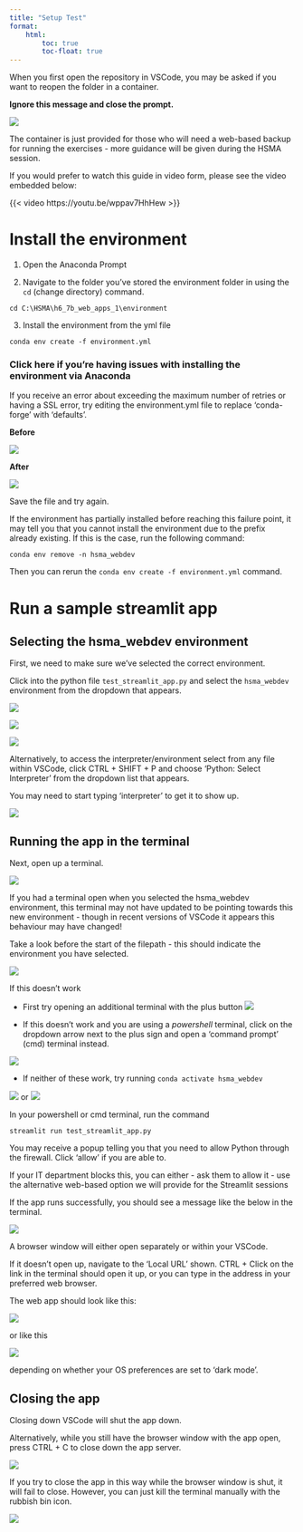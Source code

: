 ```yaml
---
title: "Setup Test"
format:
    html:
        toc: true
        toc-float: true
---
```


:::{.callout-warning}
When you first open the repository in VSCode, you may be asked if you want to reopen the folder in a container.

**Ignore this message and close the prompt.**

![](../assets/2024-09-20-13-33-15.png)

The container is just provided for those who will need a web-based backup for running the exercises - more guidance will be given during the HSMA session.
:::

If you would prefer to watch this guide in video form, please see the video embedded below:

{{< video https://youtu.be/wppav7HhHew >}}

# Install the environment

1. Open the Anaconda Prompt

2. Navigate to the folder you've stored the environment folder in using the `cd` (change directory) command.

```
cd C:\HSMA\h6_7b_web_apps_1\environment
```

3. Install the environment from the yml file

```
conda env create -f environment.yml
```

:::{.callout-tip collapse="true"}
### Click here if you're having issues with installing the environment via Anaconda
If you receive an error about exceeding the maximum number of retries or having a SSL error, try editing the environment.yml file to replace 'conda-forge' with 'defaults'.

**Before**

![](../assets/2024-09-20-12-50-15.png)

**After**

![](../assets/2024-09-20-12-49-49.png)

Save the file and try again.

If the environment has partially installed before reaching this failure point, it may tell you that you cannot install the environment due to the prefix already existing. If this is the case, run the following command:

```
conda env remove -n hsma_webdev
```

Then you can rerun the `conda env create -f environment.yml` command.
:::

# Run a sample streamlit app

## Selecting the hsma_webdev environment

First, we need to make sure we've selected the correct environment.

Click into the python file `test_streamlit_app.py` and select the `hsma_webdev` environment from the dropdown that appears.

![](../assets/2024-09-20-12-56-56.png)

![](../assets/2024-09-20-12-57-29.png)

![](../assets/2024-09-20-12-57-46.png)

:::{.callout-tip}
Alternatively, to access the interpreter/environment select from any file within VSCode, click CTRL + SHIFT + P and choose 'Python: Select Interpreter' from the dropdown list that appears.

You may need to start typing 'interpreter' to get it to show up.

![](../assets/2024-09-20-12-58-39.png)

:::

## Running the app in the terminal

Next, open up a terminal.

![](../assets/2024-09-20-13-03-50.png)

:::{.callout-warning}
If you had a terminal open when you selected the hsma_webdev environment, this terminal may not have updated to be pointing towards this new environment - though in recent versions of VSCode it appears this behaviour may have changed!

Take a look before the start of the filepath - this should indicate the environment you have selected.

![](../assets/2024-09-20-13-05-35.png)


If this doesn't work

- First try opening an additional terminal with the plus button
![](../assets/2024-09-20-13-06-15.png)

- If this doesn't work and you are using a *powershell* terminal, click on the dropdown arrow next to the plus sign and open a 'command prompt' (cmd) terminal instead.

![](../assets/2024-09-20-13-07-12.png)

- If neither of these work, try running
`conda activate hsma_webdev`

![](../assets/2024-09-20-13-07-59.png)
or
![](../assets/2024-09-20-13-08-17.png)
:::

In your powershell or cmd terminal, run the command

`streamlit run test_streamlit_app.py`

:::{.callout-note}
You may receive a popup telling you that you need to allow Python through the firewall. Click 'allow' if you are able to.

If your IT department blocks this, you can either
- ask them to allow it
- use the alternative web-based option we will provide for the Streamlit sessions
:::

If the app runs successfully, you should see a message like the below in the terminal.

![](../assets/2024-09-20-13-09-22.png)

A browser window will either open separately or within your VSCode.

If it doesn't open up, navigate to the 'Local URL' shown. CTRL + Click on the link in the terminal should open it up, or you can type in the address in your preferred web browser.

The web app should look like this:

![](../assets/2024-09-20-13-11-39.png)

or like this

![](../assets/2024-09-20-13-11-56.png)

depending on whether your OS preferences are set to 'dark mode'.

## Closing the app

Closing down VSCode will shut the app down.

Alternatively, while you still have the browser window with the app open, press CTRL + C to close down the app server.

![](../assets/2024-09-20-13-12-53.png)

:::{.callout-warning}
If you try to close the app in this way while the browser window is shut, it will fail to close. However, you can just kill the terminal manually with the rubbish bin icon.

![](../assets/2024-09-20-13-13-34.png)
:::
